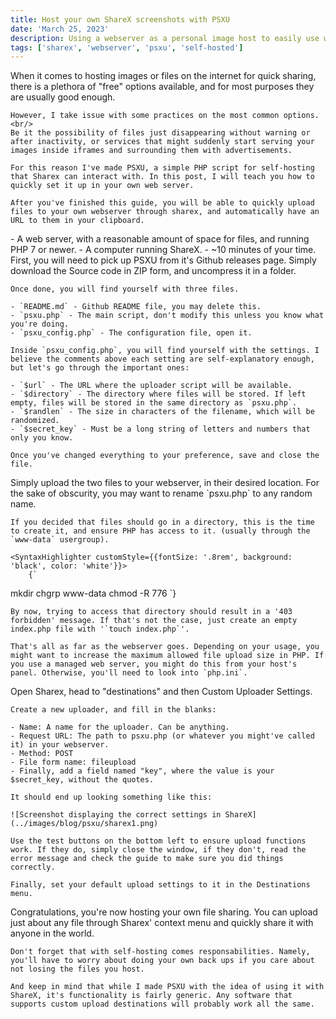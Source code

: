 ```yaml
---
title: Host your own ShareX screenshots with PSXU
date: 'March 25, 2023'
description: Using a webserver as a personal image host to easily use with tools such as ShareX.
tags: ['sharex', 'webserver', 'psxu', 'self-hosted']
---
```

<Section title="prelude">
    When it comes to hosting images or files on the internet for quick sharing, there is a plethora of "free" options available, and for most purposes they are usually good enough.

    However, I take issue with some practices on the most common options.<br/>
    Be it the possibility of files just disappearing without warning or after inactivity, or services that might suddenly start serving your images inside iframes and surrounding them with advertisements.

    For this reason I've made PSXU, a simple PHP script for self-hosting that Sharex can interact with. In this post, I will teach you how to quickly set it up in your own web server.

    After you've finished this guide, you will be able to quickly upload files to your own webserver through sharex, and automatically have an URL to them in your clipboard.
</Section>

<Section title="prerequisites">
    - A web server, with a reasonable amount of space for files, and running PHP 7 or newer.
    - A computer running ShareX.
    - ~10 minutes of your time.
</Section>

<Section title="downloading and configuring PSXU">
    First, you will need to pick up PSXU from it's <Link href="https://github.com/markski1/PSXU/releases/latest"><span style={{color: 'cyan'}}>Github releases page</span></Link>. Simply download the Source code in ZIP form, and uncompress it in a folder.

    Once done, you will find yourself with three files.

    - `README.md` - Github README file, you may delete this.
    - `psxu.php` - The main script, don't modify this unless you know what you're doing.
    - `psxu_config.php` - The configuration file, open it.

    Inside `psxu_config.php`, you will find yourself with the settings. I believe the comments above each setting are self-explanatory enough, but let's go through the important ones:

    - `$url` - The URL where the uploader script will be available.
    - `$directory` - The directory where files will be stored. If left empty, files will be stored in the same directory as `psxu.php`.
    - `$randlen` - The size in characters of the filename, which will be randomized.
    - `$secret_key` - Must be a long string of letters and numbers that only you know.

    Once you've changed everything to your preference, save and close the file.
</Section>

<Section title="setting up the server">
    Simply upload the two files to your webserver, in their desired location. For the sake of obscurity, you may want to rename `psxu.php` to any random name.

    If you decided that files should go in a directory, this is the time to create it, and ensure PHP has access to it. (usually through the `www-data` usergroup).

    <SyntaxHighlighter customStyle={{fontSize: '.8rem', background: 'black', color: 'white'}}>
        {`
mkdir <dirname>
chgrp www-data <dirname>
chmod -R 776 <dirname>
        `}
    </SyntaxHighlighter>

    By now, trying to access that directory should result in a '403 forbidden' message. If that's not the case, just create an empty index.php file with '`touch index.php`'.

    That's all as far as the webserver goes. Depending on your usage, you might want to increase the maximum allowed file upload size in PHP. If you use a managed web server, you might do this from your host's panel. Otherwise, you'll need to look into `php.ini`.
</Section>

<Section title="setting up Sharex">
    Open Sharex, head to "destinations" and then Custom Uploader Settings.

    Create a new uploader, and fill in the blanks:

    - Name: A name for the uploader. Can be anything.
    - Request URL: The path to psxu.php (or whatever you might've called it) in your webserver.
    - Method: POST
    - File form name: fileupload
    - Finally, add a field named "key", where the value is your $secret_key, without the quotes.

    It should end up looking something like this:

    ![Screenshot displaying the correct settings in ShareX](../images/blog/psxu/sharex1.png)

    Use the test buttons on the bottom left to ensure upload functions work. If they do, simply close the window, if they don't, read the error message and check the guide to make sure you did things correctly.

    Finally, set your default upload settings to it in the Destinations menu.
</Section>

<Section title="you're done">
    Congratulations, you're now hosting your own file sharing. You can upload just about any file through Sharex' context menu and quickly share it with anyone in the world.

    Don't forget that with self-hosting comes responsabilities. Namely, you'll have to worry about doing your own back ups if you care about not losing the files you host.

    And keep in mind that while I made PSXU with the idea of using it with ShareX, it's functionality is fairly generic. Any software that supports custom upload destinations will probably work all the same.
</Section>